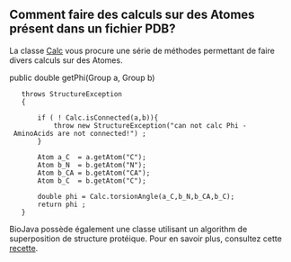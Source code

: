 == Comment faire des calculs sur des Atomes présent dans un fichier PDB? ==

La classe [http://www.biojava.org/docs/api/org/biojava/bio/structure/Calc.html Calc] vous procure une s&eacute;rie de m&eacute;thodes permettant de faire divers calculs sur des Atomes.

<java>
public  double getPhi(Group a, Group b)
    throws StructureException
    {
        
        if ( ! Calc.isConnected(a,b)){
            throw new StructureException("can not calc Phi - AminoAcids are not connected!") ;
        } 
        
        Atom a_C  = a.getAtom("C");
        Atom b_N  = b.getAtom("N");
        Atom b_CA = b.getAtom("CA");
        Atom b_C  = b.getAtom("C");
        
        double phi = Calc.torsionAngle(a_C,b_N,b_CA,b_C);
        return phi ;
    }
</java>

BioJava possède également une classe utilisant un algorithm de superposition de structure protéique. Pour en savoir plus, consultez cette [[BioJava:CookbookFrench:PDB:Align | recette]].
